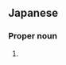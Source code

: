==Japanese==
{{ja-kanjitab}}

===Proper noun===
{{ja-pos|あきお|proper}}

# {{given name|male|lang=ja|sort=あきお}}